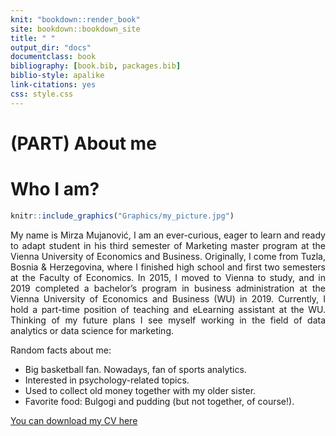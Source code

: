 ```yaml
--- 
knit: "bookdown::render_book"
site: bookdown::bookdown_site
title: " "
output_dir: "docs"
documentclass: book
bibliography: [book.bib, packages.bib]
biblio-style: apalike
link-citations: yes
css: style.css
---
```


# (PART) About me {-}

# Who I am? {-}

```r
knitr::include_graphics("Graphics/my_picture.jpg")
```


<div style="text-align: justify">  


My name is Mirza Mujanović, I am an ever-curious, eager to learn and ready to adapt student in his third semester of Marketing master program at the Vienna University of Economics and Business. Originally, I come from Tuzla, Bosnia & Herzegovina, where I finished high school and first two semesters at the Faculty of Economics. In 2015, I moved to Vienna to study, and in 2019 completed a bachelor’s program in business administration at the Vienna University of Economics and Business (WU) in 2019. Currently, I hold a part-time position of teaching and eLearning assistant at the WU. Thinking of my future plans I see myself working in the field of data analytics or data science for marketing.


</div>
 
<div style="text-align: justify"> 

Random facts about me:

* Big basketball fan. Nowadays, fan of sports analytics.
* Interested in psychology-related topics.
* Used to collect old money together with my older sister. 
* Favorite food: Bulgogi and pudding (but not together, of course!).



::: {.infobox .download data-latex="{download}"}
[You can download my CV here](CV/my_cv.pdf)
:::



</div>
